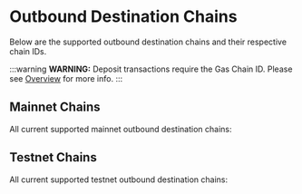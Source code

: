 
# Outbound Destination Chains

Below are the supported outbound destination chains and their respective chain IDs.

:::warning
**WARNING:** Deposit transactions require the Gas Chain ID. Please see [Overview](/gas/overview) for more info.
:::

## Mainnet Chains

All current supported mainnet outbound destination chains:

<MainnetTable />

## Testnet Chains

All current supported testnet outbound destination chains:

<TestnetTable />
